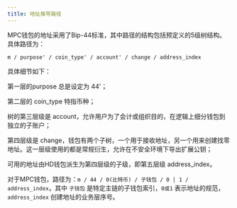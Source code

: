 ```yaml
---
title: 地址推导路径
---
```


MPC钱包的地址采用了Bip-44标准，其中路径的结构包括预定义的5级树结构。具体路径为：

`m / purpose' / coin_type' / account' / change / address_index`

具体细节如下：

第一层的purpose 总是设定为 44'；

第二层的 coin_type 特指币种；

树的第三层级是 account，允许用户为了会计或组织目的，在逻辑上细分钱包到独立的子账户；

第四层级是 change，钱包有两个子树，一个用于接收地址，另一个用来创建找零地址。这一层级使用的都是常规衍生，允许在不安全环境下导出扩展公钥；

可用的地址由HD钱包派生为第四层级的子级，即第五层级 address_index。

对于MPC钱包，路径为：`m / 44 / 0(比特币) / 子钱包 / 0 | 1 / address_index`，其中 `子钱包` 是特定主链的子钱包索引，`0或1` 表示地址的规范，`address_index` 创建地址的业务层序号。
